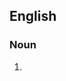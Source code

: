 {{also|swordbearers}}

==English==

===Noun===
{{head|en|noun form}}

# {{plural of|en|sword-bearer}}